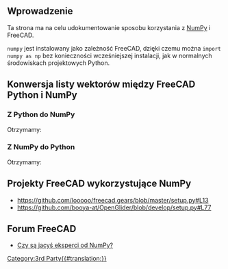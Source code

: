 <languages/>
{{TOCright}}

<span id="Introduction"></span>
==Wprowadzenie==

Ta strona ma na celu udokumentowanie sposobu korzystania z [https://numpy.org/ NumPy] i FreeCAD.

<code>numpy</code> jest instalowany jako zależność FreeCAD, dzięki czemu można <code>import numpy as np</code> bez konieczności wcześniejszej instalacji, jak w normalnych środowiskach projektowych Python.

<span id="Convert_Vector_list_between_FreeCAD_Python_and_NumPy"></span>
==Konwersja listy wektorów między FreeCAD Python i NumPy==

<span id="From_Python_to_NumPy"></span>
===Z Python do NumPy===

{{Code|code=
import FreeCAD as App
import numpy as np

vector_list = [App.Vector(1, 0, 0), App.Vector(1, 2, 3), App.Vector(0, 3, 0)]
numpy_array = np.asarray(vector_list)
print(numpy_array)
}}

Otrzymamy:

{{Code|lang=text|code=
[[ 1.  0.  0.]
 [ 1.  2.  3.]
 [ 0.  3.  0.]]
}}

<span id="From_NumPy_to_Python"></span>
===Z NumPy do Python===

{{Code|code=
import FreeCAD as App
import numpy as np

cad_list = [App.Vector(itm) for itm in numpy_array]
print(cad_list)
}}

Otrzymamy:

{{Code|lang=text|code=
[Vector (1.0, 0.0, 0.0), Vector (1.0, 2.0, 3.0), Vector (0.0, 3.0, 0.0)]
}}

<span id="FreeCAD_projects_using_NumPy"></span>
==Projekty FreeCAD wykorzystujące NumPy==

* https://github.com/looooo/freecad.gears/blob/master/setup.py#L13
* https://github.com/booya-at/OpenGlider/blob/develop/setup.py#L77

<span id="FreeCAD_forum_discussion"></span>
==Forum FreeCAD==

* [https://forum.freecadweb.org/viewtopic.php?f=22&t=47529 Czy są jacyś eksperci od NumPy?]


[[Category:3rd Party{{#translation:}}]]
{{clear}}